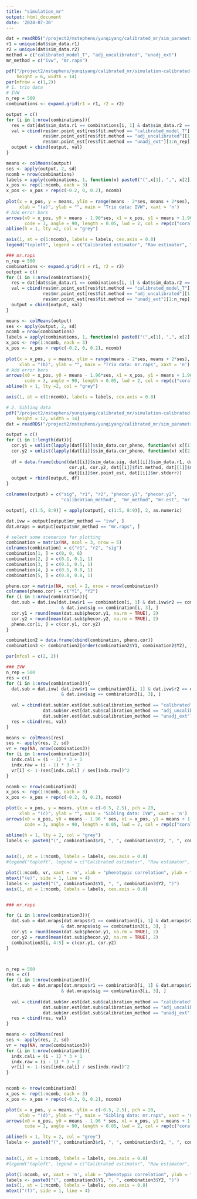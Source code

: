 ```yaml
---
title: "simulation_mr"
output: html_document
date: '2024-07-30'
---
```


```r
dat = readRDS("/project2/mstephens/yunqiyang/calibrated_mr/sim_parametric202404/trio_linear/res_mr.rds")
r1 = unique(dat$sim_data.r1) 
r2 = unique(dat$sim_data.r2) 
method = c("calibrated_model_T", "adj_uncalibrated", "unadj_ext")
mr_method = c("ivw", "mr.raps")
```

```r
pdf("/project2/mstephens/yunqiyang/calibrated_mr/simulation-calibrated-mr/output/sim_mr_trio_linear.pdf",
    height = 6, width = 14)
par(mfrow = c(1,2))
# 1. trio data
# IVW
n_rep = 500
combinations <- expand.grid(r1 = r1, r2 = r2)

output = c()
for (i in 1:nrow(combinations)){
  res = dat[dat$sim_data.r1 == combinations[i, 1] & dat$sim_data.r2 == combinations[i, 2] & dat$mr.mr_method == "ivw", ]
  val = cbind(res$mr.point_est[res$fit.method == "calibrated_model_T"][1:n_rep],
              res$mr.point_est[res$fit.method == "adj_uncalibrated"][1:n_rep],
              res$mr.point_est[res$fit.method == "unadj_ext"][1:n_rep])
  output = cbind(output, val)
}

means <- colMeans(output)
ses <- apply(output, 2, sd)
ncomb = nrow(combinations)
labels = apply(combinations, 1, function(x) paste0("(",x[1], ",", x[2], ")"))
x_pos <- rep(1:ncomb, each = 3)
x_pos <- x_pos + rep(c(-0.2, 0, 0.2), ncomb)
  
plot(x = x_pos, y = means, ylim = range(means - 2*ses, means + 2*ses), pch = 20,
     xlab = "(a)", ylab = "", main = "Trio data: IVW", xaxt = 'n')
# Add error bars
arrows(x0 = x_pos, y0 = means - 1.96*ses, x1 = x_pos, y1 = means + 1.96*ses,
       code = 3, angle = 90, length = 0.05, lwd = 2, col = rep(c("coral1", "skyblue", "gold"), ncomb))
abline(h = 1, lty =2, col = "grey")

axis(1, at = c(1:ncomb), labels = labels, cex.axis = 0.8)
legend("topleft", legend = c("Calibrated estimator", "Raw estimator", "External GWAS"), lty = 1, col = c("coral1", "skyblue", "gold"), cex = 0.8)

### mr.raps
n_rep = 500
combinations <- expand.grid(r1 = r1, r2 = r2)
output = c()
for (i in 1:nrow(combinations)){
  res = dat[dat$sim_data.r1 == combinations[i, 1] & dat$sim_data.r2 == combinations[i, 2] & dat$mr.mr_method == "mr.raps", ]
  val = cbind(res$mr.point_est[res$fit.method == "calibrated_model_T"][1:n_rep],
              res$mr.point_est[res$fit.method == "adj_uncalibrated"][1:n_rep],
              res$mr.point_est[res$fit.method == "unadj_ext"][1:n_rep])
  output = cbind(output, val)
}

means <- colMeans(output)
ses <- apply(output, 2, sd)
ncomb = nrow(combinations)
labels = apply(combinations, 1, function(x) paste0("(",x[1], ",", x[2], ")"))
x_pos <- rep(1:ncomb, each = 3)
x_pos <- x_pos + rep(c(-0.2, 0, 0.2), ncomb)
  
plot(x = x_pos, y = means, ylim = range(means - 2*ses, means + 2*ses), pch = 20,
     xlab = "(b)", ylab = "", main = "Trio data: mr.raps", xaxt = 'n')
# Add error bars
arrows(x0 = x_pos, y0 = means - 1.96*ses, x1 = x_pos, y1 = means + 1.96*ses,
       code = 3, angle = 90, length = 0.05, lwd = 2, col = rep(c("coral1", "skyblue", "gold"), ncomb))
abline(h = 1, lty =2, col = "grey")

axis(1, at = c(1:ncomb), labels = labels, cex.axis = 0.8)

```

```r
# 2. Sibling data
pdf("/project2/mstephens/yunqiyang/calibrated_mr/simulation-calibrated-mr/output/sim_mr_sibling_linear.pdf",
    height = 12, width = 14)
dat = readRDS("/project2/mstephens/yunqiyang/calibrated_mr/sim_parametric202404/sibling_linear_separate/res.mr.rds")

output = c()
for (i in 1:length(dat)){
  cor.y1 = unlist(lapply(dat[[i]]$sim_data.cor_pheno, function(x) x[[1]]))
  cor.y2 = unlist(lapply(dat[[i]]$sim_data.cor_pheno, function(x) x[[2]]))
  
  df = data.frame(cbind(dat[[i]]$sim_data.sig, dat[[i]]$sim_data.r1, dat[[i]]$sim_data.r2,
                        cor.y1, cor.y2, dat[[i]]$fit.method, dat[[1]]$mr.mr_method,
                        dat[[i]]$mr.point_est, dat[[i]]$mr.stderr))
  output = rbind(output, df)
}

colnames(output) = c("sig", "r1", "r2", "phecor.y1", "phecor.y2", 
                     "calibration_method",  "mr_method", "mr.est", "mr.std")

output[, c(1:5, 8:9)] = apply(output[, c(1:5, 8:9)], 2, as.numeric)

dat.ivw = output[output$mr_method == "ivw", ]
dat.mraps = output[output$mr_method == "mr.raps", ]

# select some scenarios for plotting
combination = matrix(NA, ncol = 3, nrow = 5)
colnames(combination) = c("r1", "r2", "sig")
combination[1, ] = c(0, 0, 6)
combination[2, ] = c(0.1, 0.1, 1)
combination[3, ] = c(0.1, 0.5, 1)
combination[4, ] = c(0.5, 0.8, 1)
combination[5, ] = c(0.8, 0.8, 1)

pheno.cor = matrix(NA, ncol = 2, nrow = nrow(combination))
colnames(pheno.cor) = c("Y1", "Y2")
for (i in 1:nrow(combination)){
  dat.sub = dat.ivw[dat.ivw$r1 == combination[i, 1] & dat.ivw$r2 == combination[i, 2]
                     & dat.ivw$sig == combination[i, 3], ]
  cor.y1 = round(mean(dat.sub$phecor.y1, na.rm = TRUE), 2)
  cor.y2 = round(mean(dat.sub$phecor.y2, na.rm = TRUE), 2)
  pheno.cor[i, ] = c(cor.y1, cor.y2)
}

combination2 = data.frame(cbind(combination, pheno.cor))
combination3 <- combination2[order(combination2$Y1, combination2$Y2), ]

par(mfcol = c(2, 2))

### IVW
n_rep = 500
res = c()
for (i in 1:nrow(combination3)){
  dat.sub = dat.ivw[ dat.ivw$r1 == combination3[i, 1] & dat.ivw$r2 == combination3[i, 2]
                     & dat.ivw$sig == combination3[i, 3], ]
  
  val = cbind(dat.sub$mr.est[dat.sub$calibration_method == "calibrated"][1:n_rep],
              dat.sub$mr.est[dat.sub$calibration_method == "adj_uncalibrated"][1:n_rep],
              dat.sub$mr.est[dat.sub$calibration_method == "unadj_ext"][1:n_rep])
  res = cbind(res, val)
}

means <- colMeans(res)
ses <- apply(res, 2, sd)
vr = rep(NA, nrow(combination3))
for (i in 1:nrow(combination3)){
  indx.cali = (i - 1) * 3 + 1
  indx.raw = (i - 1) * 3 + 2
  vr[i] <- 1-(ses[indx.cali] / ses[indx.raw])^2
}

ncomb <- nrow(combination3)
x_pos <- rep(1:ncomb, each = 3)
x_pos <- x_pos + rep(c(-0.2, 0, 0.2), ncomb)

plot(x = x_pos, y = means, ylim = c(-0.5, 2.5), pch = 20,
     xlab = "(c)", ylab = "", main = "Sibling data: IVW", xaxt = 'n')
arrows(x0 = x_pos, y0 = means - 1.96 * ses, x1 = x_pos, y1 = means + 1.96 * ses,
       code = 3, angle = 90, length = 0.05, lwd = 2, col = rep(c("coral1", "skyblue", "gold"), ncomb))

abline(h = 1, lty = 2, col = "grey")
labels <- paste0("(", combination3$r1, ", ", combination3$r2, ", ", combination3$sig, ")")
                

axis(1, at = 1:ncomb, labels = labels, cex.axis = 0.8)
#legend("topleft", legend = c("Calibrated estimator", "Raw estimator", "External GWAS"), lty = 1, col = c("coral1", "skyblue", "gold"), cex = 0.8)

plot(1:ncomb, vr, xaxt = 'n', xlab = "phenotypic correlation", ylab = "variance reduction", lty = 2, type = "b", pch = 20)
mtext("(e)", side = 1, line = 4)
labels <- paste0("(", combination3$Y1, ", ", combination3$Y2, ")")
axis(1, at = 1:ncomb, labels = labels, cex.axis = 0.8)


### mr.raps

for (i in 1:nrow(combination3)){
  dat.sub = dat.mraps[dat.mraps$r1 == combination3[i, 1] & dat.mraps$r2 == combination3[i, 2]
                     & dat.mraps$sig == combination3[i, 3], ]
  cor.y1 = round(mean(dat.sub$phecor.y1, na.rm = TRUE), 2)
  cor.y2 = round(mean(dat.sub$phecor.y2, na.rm = TRUE), 2)
  combination3[i, 4:5] = c(cor.y1, cor.y2)
}



n_rep = 500
res = c()
for (i in 1:nrow(combination3)){
  dat.sub = dat.mraps[dat.mraps$r1 == combination3[i, 1] & dat.mraps$r2 == combination3[i, 2]
                     & dat.mraps$sig == combination3[i, 3], ]
  
  val = cbind(dat.sub$mr.est[dat.sub$calibration_method == "calibrated"][1:n_rep],
              dat.sub$mr.est[dat.sub$calibration_method == "adj_uncalibrated"][1:n_rep],
              dat.sub$mr.est[dat.sub$calibration_method == "unadj_ext"][1:n_rep])
  res = cbind(res, val)
}

means <- colMeans(res)
ses <- apply(res, 2, sd)
vr = rep(NA, nrow(combination3))
for (i in 1:nrow(combination3)){
  indx.cali = (i - 1) * 3 + 1
  indx.raw = (i - 1) * 3 + 2
  vr[i] <- 1-(ses[indx.cali] / ses[indx.raw])^2
}


ncomb <- nrow(combination3)
x_pos <- rep(1:ncomb, each = 3)
x_pos <- x_pos + rep(c(-0.2, 0, 0.2), ncomb)

plot(x = x_pos, y = means, ylim = c(-0.5, 2.5), pch = 20,
     xlab = "(d)", ylab = "", main = "Sibling data: mr.raps", xaxt = 'n')
arrows(x0 = x_pos, y0 = means - 1.96 * ses, x1 = x_pos, y1 = means + 1.96 * ses,
       code = 3, angle = 90, length = 0.05, lwd = 2, col = rep(c("coral1", "skyblue", "gold"), ncomb))

abline(h = 1, lty = 2, col = "grey")
labels <- paste0("(", combination3$r1, ", ", combination3$r2, ", ", combination3$sig, ")")
                

axis(1, at = 1:ncomb, labels = labels, cex.axis = 0.8)
#legend("topleft", legend = c("Calibrated estimator", "Raw estimator", "External GWAS"), lty = 1, col = c("coral1", "skyblue", "gold"), cex = 0.8)

plot(1:ncomb, vr, xaxt = 'n', xlab = "phenotypic correlation", ylab = "variance reduction", lty = 2, type = "b", pch = 20)
labels <- paste0("(", combination3$Y1, ", ", combination3$Y2, ")")
axis(1, at = 1:ncomb, labels = labels, cex.axis = 0.8)
mtext("(f)", side = 1, line = 4)
```

